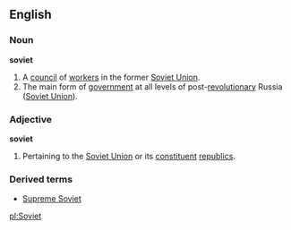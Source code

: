 ==English==
===Noun===
'''soviet'''
#A [[council]] of [[worker]]s in the former [[Soviet Union]].
#The main form of [[government]] at all levels of post-[[revolution]]ary Russia ([[Soviet Union]]).

===Adjective===
'''soviet'''
#Pertaining to the [[Soviet Union]] or its [[constituent]] [[republic]]s.
===Derived terms===
*[[Supreme Soviet]]

[[pl:Soviet]]